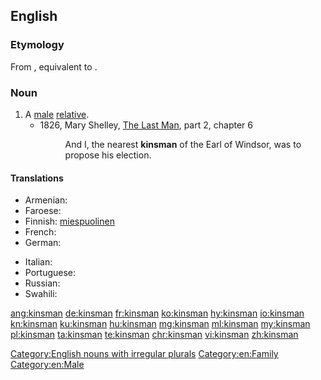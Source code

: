 {{also|Kinsman}}

==English==

===Etymology===
From {{inh|en|enm|kynnesman}}, equivalent to {{affix|en|kin|-s-|-man}}.

===Noun===
{{en-noun|kinsmen}}

# A [[male]] [[relative]].
#* 1826, Mary Shelley, [[w|The Last Man]], part 2, chapter 6
#*: And I, the nearest '''kinsman''' of the Earl of Windsor, was to propose his election.

====Translations====
{{trans-top|male relative}}
* Armenian: {{t+|hy|ազգական}}
* Faroese: {{t|fo|ættarmaður|m}}
* Finnish: [[miespuolinen#Finnish|miespuolinen]] {{t+|fi|sukulainen}}
* French: {{t+|fr|parent|m}}
* German: {{t+|de|Verwandter|m}}
{{trans-mid}}
* Italian: {{t|it|parente|m}}
* Portuguese: {{t+|pt|parente|m}}
* Russian: {{t+|ru|ро́дственник|m}}
* Swahili: {{t+|sw|ndugu}}
{{trans-bottom}}

[[Category:English nouns with irregular plurals]]
[[Category:en:Family]]
[[Category:en:Male]]

[[ang:kinsman]]
[[de:kinsman]]
[[fr:kinsman]]
[[ko:kinsman]]
[[hy:kinsman]]
[[io:kinsman]]
[[kn:kinsman]]
[[ku:kinsman]]
[[hu:kinsman]]
[[mg:kinsman]]
[[ml:kinsman]]
[[my:kinsman]]
[[pl:kinsman]]
[[ta:kinsman]]
[[te:kinsman]]
[[chr:kinsman]]
[[vi:kinsman]]
[[zh:kinsman]]